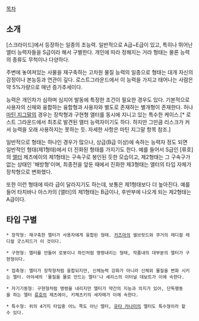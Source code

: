 [[목차]]

== 소개 ==
[스크라이드]에서 등장하는 일종의 초능력. 일반적으로 A급~E급이 있고, 특히나 뛰어난 앨터 능력자들을 S급이라 해서 구별한다. 개인에 따라 정해지는 거라 형태는 물론 능력의 종류도 무척이나 다양하다.

주변에 놓여져있는 사물을 재구축하는 고차원 물질 능력의 일종으로 형태는 대개 자신의 감정이나 본능등과 연관이 깊다. 로스트그라운드에서 이 능력을 가지고 태어나는 사람은 약 5%가량으로 매년 증가추세이다.

능력은 개인차가 심하며 심지어 발동에 특정한 조건이 필요한 경우도 있다. 기본적으로 사용자의 신체와 융합하는 융합형과 사용자와 별도로 존재하는 별개형이 존재한다. 허나 [[마틴 지그말]]의 경우는 장착형과 구현형 앨터를 동시에 지니고 있는 특수한 케이스.[* 로스트 그라운드에서 최초로 발견된 앨터 능력자이기도 하다. 하지만 그만큼 리스크가 커서 능력을 오래 사용하지는 못하는 듯. 자세한 사항은 마틴 지그말 항목 참조.]

일반적으로 형태는 하나인 경우가 많으나, 상급(B급 이상)에 속하는 능력자 정도 되면 일반적인 형태(제1형태)에서 더 진화된 형태를 가지기도 한다. 예를 들어서 S급인 [류호]의 [[앨터]] 제츠에이의 제1형태는 구속구로 봉인된 듯한 모습이고, 제2형태는 그 구속구가 없는 상태인 '해방형'이며, 최종전을 앞둔 때에서 진화한 제3형태는 앨터의 타입 자체가 장착형으로 변화했다.

또한 이런 형태에 따라 급이 달라지기도 하는데, 보통은 제1형태보다 더 높아진다. 예를 들어 타치바나 아스카의 [앨터]의 제1형태는 B급이나, 후반부에 나오게 되는 제2형태는 A급이다.

== 타입 구별 == 
 * 장착형: 재구축한 엘터가 사용자에게 융합된 형태. [[카즈마]]의 셀브릿드와 쿠거의 레디컬 레디컬 굿스피드가 이 것이다.

 * 구현형: 엘터를 만들어 로봇이나 하인처럼 명령내리는 형태, 작품내의 대부분의 엘터가 구현형이다.

 * 접촉형: 엘터가 장착형처럼 융합되지만, 신체능력 강화가 아니라 신체외 물질을 변화 시키는 엘터. 아야세의 '물질을 물로 만드는 엘터'나 세리스의 이터널 데보트가 이에 속한다.

 * 자기기동형: 구현형처럼 명령을 내리지만 엘터가 약간의 지능과 의지가 있어, 단독행동을 하는 엘터 [[류호]]의 제츠에이, 키체츠키의 세자매가 이에 속한다.

 * 특수형: 위의 4가지 타입중 어느 쪽도 아닌 엘터, [[유타 카나미]]의 엘터도 특수형이라 할수 있다.

